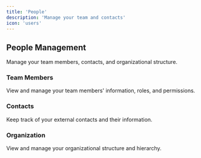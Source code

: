 ```yaml
---
title: 'People'
description: 'Manage your team and contacts'
icon: 'users'
---
```


## People Management

Manage your team members, contacts, and organizational structure.

### Team Members

View and manage your team members' information, roles, and permissions.

### Contacts

Keep track of your external contacts and their information.

### Organization

View and manage your organizational structure and hierarchy. 